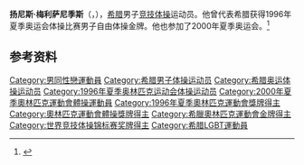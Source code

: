 {{NoteTA|G1=Sports}}
'''扬尼斯·梅利萨尼季斯'''（{{lang-el|Ιωάννης Μελισσανίδης}}，{{bd|1977年|3月27日||}}），[[希腊|希腊]]男子[[竞技体操|竞技体操]]运动员。他曾代表希腊获得1996年夏季奥运会体操比赛男子自由体操金牌。他也参加了2000年夏季奥运会。<ref>{{Cite web|title=Ioannis MELISSANIDIS|url=https://www.olympic.org/ioannis-melissanidis|accessdate=2021-03-31|work=International Olympic Committee|archive-date=2017-03-26|archive-url=https://web.archive.org/web/20170326121153/https://www.olympic.org/ioannis-melissanidis|dead-url=no}}</ref>

== 参考资料 ==
{{reflist}}

{{奥林匹克运动会体操比赛男子自由体操冠军}}

{{Authority control}}
{{DEFAULTSORT:Melissanidis, Ioannis}}
[[Category:男同性戀運動員|Category:男同性戀運動員]]
[[Category:希腊男子体操运动员|Category:希腊男子体操运动员]]
[[Category:希腊奥运体操运动员|Category:希腊奥运体操运动员]]
[[Category:1996年夏季奥林匹克运动会体操运动员|Category:1996年夏季奥林匹克运动会体操运动员]]
[[Category:2000年夏季奧林匹克運動會體操運動員|Category:2000年夏季奧林匹克運動會體操運動員]]
[[Category:1996年夏季奧林匹克運動會獎牌得主|Category:1996年夏季奧林匹克運動會獎牌得主]]
[[Category:奧林匹克運動會體操獎牌得主|Category:奧林匹克運動會體操獎牌得主]]
[[Category:希臘奧林匹克運動會金牌得主|Category:希臘奧林匹克運動會金牌得主]]
[[Category:世界竞技体操锦标赛奖牌得主|Category:世界竞技体操锦标赛奖牌得主]]
[[Category:希腊LGBT運動員|Category:希腊LGBT運動員]]